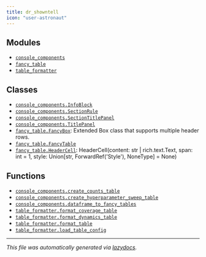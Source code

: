 ```yaml
---
title: dr_showntell
icon: "user-astronaut"
---
```


## Modules

- [`console_components`](./dr_showntell.console_components#module-dr-showntellconsole-components)
- [`fancy_table`](./dr_showntell.fancy_table#module-dr-showntellfancy-table)
- [`table_formatter`](./dr_showntell.table_formatter#module-dr-showntelltable-formatter)

## Classes

- [`console_components.InfoBlock`](./dr_showntell.console_components#class-infoblock)
- [`console_components.SectionRule`](./dr_showntell.console_components#class-sectionrule)
- [`console_components.SectionTitlePanel`](./dr_showntell.console_components#class-sectiontitlepanel)
- [`console_components.TitlePanel`](./dr_showntell.console_components#class-titlepanel)
- [`fancy_table.FancyBox`](./dr_showntell.fancy_table#class-fancybox): Extended Box class that supports multiple header rows.
- [`fancy_table.FancyTable`](./dr_showntell.fancy_table#class-fancytable)
- [`fancy_table.HeaderCell`](./dr_showntell.fancy_table#dataclass-headercell): HeaderCell(content: str | rich.text.Text, span: int = 1, style: Union[str, ForwardRef('Style'), NoneType] = None)

## Functions

- [`console_components.create_counts_table`](./dr_showntell.console_components#function-create-counts-table)
- [`console_components.create_hyperparameter_sweep_table`](./dr_showntell.console_components#function-create-hyperparameter-sweep-table)
- [`console_components.dataframe_to_fancy_tables`](./dr_showntell.console_components#function-dataframe-to-fancy-tables)
- [`table_formatter.format_coverage_table`](./dr_showntell.table_formatter#function-format-coverage-table)
- [`table_formatter.format_dynamics_table`](./dr_showntell.table_formatter#function-format-dynamics-table)
- [`table_formatter.format_table`](./dr_showntell.table_formatter#function-format-table)
- [`table_formatter.load_table_config`](./dr_showntell.table_formatter#function-load-table-config)


---

_This file was automatically generated via [lazydocs](https://github.com/ml-tooling/lazydocs)._
